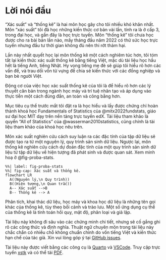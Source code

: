 # Lời nói đầu {.unnumbered}

"Xác suất" và "thống kê" là hai môn học gây cho tôi
nhiều khó khăn nhất.
Môn "xác suất" tôi đã học những kiến thức cơ bản vài lần, tính ra là ở cấp 3, trong đại học, và gần đây là học trực tuyến.
Môn "thống kê" tôi chưa học được cho ra bài bản lần nào, mấy tháng đầu năm 2022 có thử sức học trực tuyến nhưng đầu tư thời gian không đủ nên thi rớt thảm hại.

Lần này nhất quyết học lại môn thống kê một cách nghiêm túc hơn, tôi tóm tắt lại kiến thức xác suất thống kê bằng tiếng Việt, mặc dù tài liệu học hầu hết là tiếng Anh, tiếng Nhật. Hy vọng tiếng mẹ đẻ sẽ giúp tôi hiểu rõ hơn các vấn đề, và trau dồi vốn từ vựng để chia sẻ kiến thức với các đồng nghiệp và bạn bè người Việt.

Động cơ của việc học xác suất thống kê của tôi là để hiểu rõ hơn các lý thuyết căn bản trong ngành học máy và trí tuệ nhân tạo và áp dụng vào thực tiễn một cách đúng đắn, an toàn và công bằng hơn.

Mục tiêu cụ thể trước mắt tôi đặt ra là học hiểu và lấy được chứng chỉ hoàn thành khoá học
Fundamentals of Statistics của @mitx2022fundstats, giáo sư đại học MIT dạy trên nền tảng trực tuyến edX.
Tài liệu tham khảo là quyển "All of Statistics" của @wasserman2010statistics,
cũng chính là tài liệu tham khảo của khoá học nêu trên.

Môn xác suất nghiên cứu cách suy luận ra các đặc tính của tập dữ liệu sẽ được tạo ra từ một nguyên lý, quy trình sản sinh dữ liệu.
Ngược lại, môn thống kê nghiên cứu cách dự đoán đặc tính của một quy trình sản sinh dữ liệu từ tập dữ liệu về hiện tượng đã phát sinh và được quan sát.
Xem minh hoạ ở @fig-proba-stats.

```mermaid
%%| label: fig-proba-stats
%%| fig-cap: Xác suất và thống kê.
flowchart LR
  A((Nguyên lý,\n Quy trình))
  B((Hiện tượng,\n Quan trắc))
  A-- Xác suất -->B
  B-- Thống kê --> A
```

Phân tích, khai thác dữ liệu, học máy và khoa học dữ liệu là
những tên gọi khác của thống kê, tùy theo bối cảnh và trào lưu.
Một số ứng dụng cụ thể của thống kê là tính toán hồi quy, mật độ, phân loại và giả lập.

Tài liệu này không đi sâu vào các chứng minh chi tiết,
nhưng sẽ cố gắng ghi rõ các công thức và định nghĩa.
Thuật ngữ chuyên môn trong tài liệu này chắc chắn có nhiều chỗ không chuẩn chỉnh do vốn tiếng Việt và kiến thức hạn chế của tác giả.
Xin vui lòng góp ý tại
[GitHub issues](https://github.com/vochicong/xstk/issues).


Tài liệu này được viết bằng các công cụ là
[Quarto](https://quarto.org/docs/books)
và [VSCode](https://code.visualstudio.com).
Truy cập trực tuyến
[xstk](https://vochicong.github.io/xstk/)
và có thể tải [PDF](https://vochicong.github.io/xstk/Xác-Suất-Thống-Kê.pdf).
